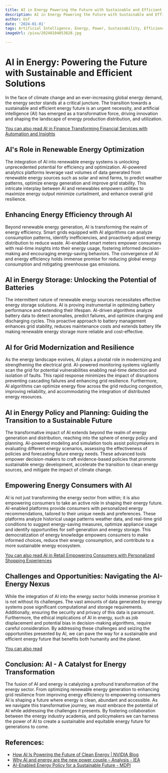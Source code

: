 ```yaml
---
title: AI in Energy Powering the Future with Sustainable and Efficient Solutions
description: AI in Energy Powering the Future with Sustainable and Efficient Solutions
author: Usf
date: '2024-01-01'
tags: Artificial Intelligence, Energy, Power, Sustainability, Efficiency, Solutions
imageUrl: /pixa/20240104053828.jpg

---
```

# AI in Energy: Powering the Future with Sustainable and  Efficient Solutions

In the face  of  climate change and an ever-increasing global energy demand, the energy sector stands at a critical juncture. The transition towards a sustainable and efficient energy future  is an urgent necessity, and artificial intelligence (AI) has emerged as a transformative force, driving innovation and shaping the landscape of energy production distribution, and utilization.

[You can also  read AI in Finance Transforming Financial Services with Automation and Insights](AI%20in%20Finance%20Transforming%20Financial%20Services%20with%20Automation%20and%20Insights)


## AI's Role in Renewable Energy Optimization

The integration of AI into renewable energy systems is unlocking unprecedented  potential for efficiency and optimization. AI-powered analytics platforms  leverage  vast volumes of data generated from renewable energy sources such as solar and wind farms, to predict weather patterns, optimize energy generation and improve grid  stability. This intricate interplay between AI and renewables empowers utilities to maximize energy output minimize curtailment, and enhance overall grid resilience.

##  Enhancing  Energy Efficiency through AI

Beyond renewable energy generation, AI is transforming the  realm  of energy efficiency. Smart grids equipped with AI algorithms  can analyze consumption patterns,  identify inefficiencies, and  proactively adjust energy distribution to  reduce waste.  AI-enabled smart meters  empower consumers with  real-time insights into their  energy usage, fostering informed decision-making and encouraging energy-saving behaviors. The convergence of AI and energy efficiency holds immense promise for reducing global  energy consumption and mitigating greenhouse gas emissions.

## AI in Energy Storage: Unlocking the Potential  of Batteries

The intermittent nature of renewable energy sources necessitates effective energy  storage solutions. AI  is proving instrumental in optimizing battery performance and extending their lifespan. AI-driven algorithms analyze battery data to detect anomalies, predict failures, and optimize charging and discharging cycles. This proactive approach to  battery management enhances grid stability, reduces maintenance costs and extends  battery life making renewable energy storage more reliable and cost-effective.

## AI  for Grid Modernization and Resilience

As  the energy landscape evolves, AI plays a pivotal role in modernizing and strengthening the electrical grid. AI-powered monitoring systems  vigilantly scan the grid for potential vulnerabilities enabling real-time detection  and isolation of faults. This rapid response minimizes the impact of disruptions preventing  cascading failures and enhancing grid resilience.  Furthermore, AI algorithms can optimize energy flow across the grid reducing congestion, improving reliability, and accommodating the integration of distributed energy resources.

## AI in Energy Policy and Planning: Guiding the Transition to a Sustainable Future

The transformative impact of AI  extends beyond the realm of energy  generation  and distribution, reaching into the sphere of energy policy and planning. AI-powered modeling and simulation tools assist policymakers in evaluating different energy scenarios, assessing the effectiveness of policies and forecasting future energy needs. These advanced tools empower decision-makers to craft evidence-based policies that promote  sustainable energy development, accelerate the transition to clean energy sources, and mitigate  the impact of climate  change.

## Empowering Energy Consumers with  AI

AI is not just transforming the energy sector  from within; it is also empowering consumers to take an active role in shaping their energy future. AI-enabled platforms provide consumers with personalized energy recommendations, tailored to their unique needs and preferences. These platforms  analyze historical usage patterns weather data, and real-time grid conditions to suggest energy-saving  measures, optimize appliance usage and  identify opportunities for self-generation  and energy storage.  This democratization of energy knowledge empowers consumers to make informed choices, reduce their energy consumption, and contribute to a more  sustainable energy ecosystem.

[You can also read AI  in Retail Empowering Consumers with Personalized Shopping Experiences](AI%20in%20Retail%20Empowering%20Consumers%20with%20Personalized%20Shopping%20Experiences)


## Challenges and Opportunities: Navigating the AI-Energy Nexus

While the integration of AI into the energy sector holds immense  promise it is not without its challenges.  The vast amounts of data generated by energy systems  pose significant computational and storage requirements. Additionally, ensuring  the security and privacy of this data is paramount. Furthermore, the ethical implications of AI in energy, such  as job displacement and potential bias in decision-making  algorithms, require careful consideration. By addressing these challenges and seizing the opportunities presented by  AI, we can pave the way for  a sustainable and efficient  energy future that benefits both humanity and the  planet.

[You can also read ]()


## Conclusion: AI - A Catalyst for Energy  Transformation

The fusion of AI and  energy  is catalyzing  a profound transformation of the  energy sector.  From optimizing renewable  energy generation to enhancing grid resilience from improving energy efficiency to empowering consumers AI is  shaping a future where energy  is clean, abundant and accessible. As we navigate this transformative journey,  we  must embrace the potential  of AI while addressing the challenges it presents.  By fostering collaboration between the energy industry academia,  and policymakers we can harness the power of AI to create  a sustainable  and equitable energy future for  generations  to come.

## References:
- [How AI Is Powering the Future of Clean Energy | NVIDIA Blog](https://blogs.nvidia.com/blog/i-am-ai-clean-energy/)
- [Why AI and energy are the new power couple – Analysis - IEA](https://www.iea.org/commentaries/why-ai-and-energy-are-the-new-power-couple)
- [AI-Enabled Energy Policy for a Sustainable Future - MDPI](https://www.mdpi.com/2071-1050/15/9/7643)

